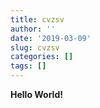 ```yaml
---
title: cvzsv
author: ''
date: '2019-03-09'
slug: cvzsv
categories: []
tags: []
---
```


__Hello World!__